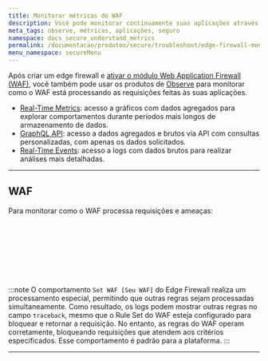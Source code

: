 ```yaml
---
title: Monitorar métricas do WAF
description: Você pode monitorar continuamente suas aplicações através dos produtos de observabilidade da Azion.
meta_tags: observe, métricas, aplicações, seguro
namespace: docs_secure_understand_metrics
permalink: /documentacao/produtos/secure/troubleshoot/edge-firewall-monitorar-metricas/
menu_namespace: secureMenu
---
```



Após criar um edge firewall e [ativar o módulo Web Application Firewall (WAF)](/pt-br/documentacao/produtos/guias/secure/edge-firewall-definir-main-settings/#modulos), você também pode usar os produtos de [Observe](/pt-br/documentacao/produtos/observe/) para monitorar como o WAF está processando as requisições feitas às suas aplicações.

- [Real-Time Metrics](/pt-br/documentacao/produtos/observe/real-time-metrics/): acesso a gráficos com dados agregados para explorar comportamentos durante períodos mais longos de armazenamento de dados.
- [GraphQL API](/pt-br/documentacao/devtools/graphql-api/visao-geral/): acesso a dados agregados e brutos via API com consultas personalizadas, com apenas os dados solicitados.
- [Real-Time Events](/pt-br/documentacao/produtos/observe/real-time-events/): acesso a logs com dados brutos para realizar análises mais detalhadas.

---

## WAF

Para monitorar como o WAF processa requisições e ameaças:

<LinkButton link="/pt-br/documentacao/produtos/observe/real-time-metrics/#waf" label="saiba mais sobre as métricas agregadas" severity="secondary" /> <br></br>

<LinkButton link="/pt-br/documentacao/devtools/graphql-api/recursos/#conjuntos-de-dados" label="saiba mais sobre os conjuntos de dados" severity="secondary" /> <br></br>

<LinkButton link="/pt-br/documentacao/produtos/observe/real-time-events/#waf-events" label="saiba mais sobre os dados brutos" severity="secondary" /><br />

:::note
O comportamento `Set WAF [Seu WAF]` do Edge Firewall realiza um processamento especial, permitindo que outras regras sejam processadas simultaneamente. Como resultado, os logs podem mostrar outras regras no campo `traceback`, mesmo que o Rule Set do WAF esteja configurado para bloquear e retornar a requisição. No entanto, as regras do WAF operam corretamente, bloqueando requisições que atendem aos critérios especificados. Esse comportamento é padrão para a plataforma.
:::

---

